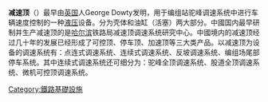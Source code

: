 {{Npov|time=2010-02-27}}
'''减速顶'''（{{lang-en|Dowty retarder}}）最早由[[英国|英国]]人George Dowty发明，用于编组站驼峰调速系统中进行车辆速度控制的一种[[液压|液压]]设备。分为壳体和油缸（活塞）两大部分。中國国内最早研制并生产减速顶的是[[哈尔滨|哈尔滨]]铁路局减速顶调速系统研究中心。中國境内的减速顶经过几十年的发展已经形成了可控顶、停车顶、加速顶等三大类产品。以减速顶为设备的调速系统有：点连式调速系统、连续式调速系统、反坡调速系统、编组场尾部停车系统。其中连续式调速系统还可细分为：驼峰全顶调速系统、股道全顶调速系统、微机可控顶调速系统。

{{Rail-stub}}

[[Category:鐵路基礎設施|Category:鐵路基礎設施]]